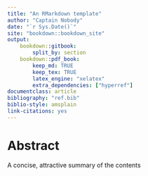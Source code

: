 ```yaml
---
title: "An RMarkdown template"
author: "Captain Nobody"
date: "`r Sys.Date()`"
site: "bookdown::bookdown_site"
output:
    bookdown::gitbook:
        split_by: section
    bookdown::pdf_book:
        keep_md: TRUE
        keep_tex: TRUE
        latex_engine: "xelatex"
        extra_dependencies: ["hyperref"]
documentclass: article
bibliography: "ref.bib"
biblio-style: amsplain
link-citations: yes
---
```


# Abstract {-}

A concise, attractive summary of the contents

\newpage
